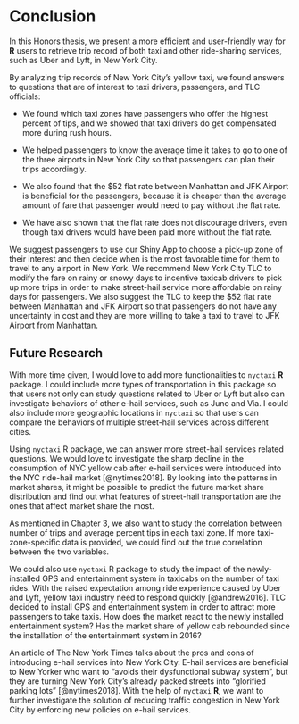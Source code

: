 # Conclusion {#chapter6}
In this Honors thesis, we present a more efficient and user-friendly way for **R** users to retrieve trip record of both taxi and other ride-sharing services, such as Uber and Lyft, in New York City. 

By analyzing trip records of New York City’s yellow taxi, we found answers to questions that are of interest to taxi drivers, passengers, and TLC officials:

* We found which taxi zones have passengers who offer the highest percent of tips, and we showed that taxi drivers do get compensated more during rush hours. 

* We helped passengers to know the average time it takes to go to one of the three airports in New York City so that passengers can plan their trips accordingly. 

* We also found that the \$52 flat rate between Manhattan and JFK Airport is beneficial for the passengers, because it is cheaper than the average amount of fare that passenger would need to pay without the flat rate. 

* We have also shown that the flat rate does not discourage drivers, even though taxi drivers would have been paid more without the flat rate.

We suggest passengers to use our Shiny App to choose a pick-up zone of their interest and then decide when is the most favorable time for them to travel to any airport in New York. We recommend New York City TLC to modify the fare on rainy or snowy days to incentive taxicab drivers to pick up more trips in order to make street-hail service more affordable on rainy days for passengers. We also suggest the TLC to keep the \$52 flat rate between Manhattan and JFK Airport so that passengers do not have any uncertainty in cost and they are more willing to take a taxi to travel to JFK Airport from Manhattan.

## Future Research
With more time given, I would love to add more functionalities to `nyctaxi` **R** package. I could include more types of transportation in this package so that users not only can study questions related to Uber or Lyft but also can investigate behaviors of other e-hail services, such as Juno and Via. I could also include more geographic locations in `nyctaxi` so that users can compare the behaviors of multiple street-hail services across different cities.

Using `nyctaxi` R package, we can answer more street-hail services related questions. We would love to investigate the sharp decline in the consumption of NYC yellow cab after e-hail services were introduced into the NYC ride-hail market [@nytimes2018]. By looking into the patterns in market shares, it might be possible to predict the future market share distribution and find out what features of street-hail transportation are the ones that affect market share the most. 

As mentioned in Chapter 3, we also want to study the correlation between number of trips and average percent tips in each taxi zone. If more taxi-zone-specific data is provided, we could find out the true correlation between the two variables.

We could also use `nyctaxi` R package to study the impact of the newly-installed  GPS and entertainment system in taxicabs on the number of taxi rides. With the raised expectation among ride experience caused by Uber and Lyft, yellow taxi industry need to respond quickly [@andrew2016]. TLC decided to install GPS and entertainment system in order to attract more passengers to take taxis. How does the market react to the newly installed entertainment system? Has the market share of yellow cab rebounded since the installation of the entertainment system in 2016? 

An article  of The New York Times talks about the pros and cons of introducing e-hail services into New York City. E-hail services are beneficial to New Yorker who want to "avoids their dysfunctional subway system", but they are turning New York City's already packed streets into "glorified parking lots" [@nytimes2018]. With the help of `nyctaxi` **R**, we want to further investigate the solution of reducing traffic congestion in New York City by enforcing new policies on e-hail services.

